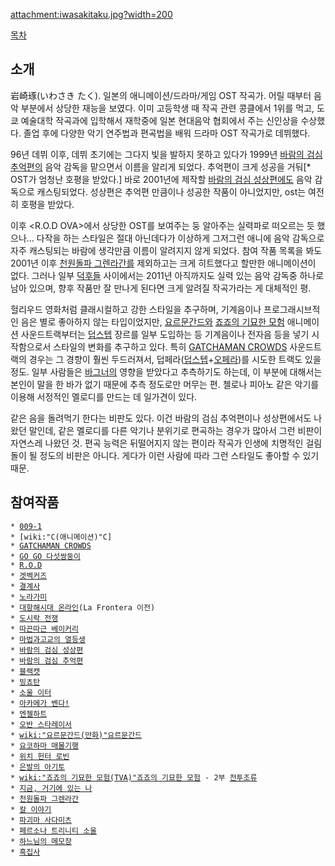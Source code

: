 attachment:iwasakitaku.jpg?width=200

[[목차]]
== 소개 ==
岩崎琢(いわさき たく). 일본의 애니메이션/드라마/게임 OST 작곡가. 어릴 때부터 음악 부분에서 상당한 재능을 보였다. 이미 고등학생 때 작곡 관련 콩클에서 1위를 먹고, 도쿄 예술대학 작곡과에 입학해서 재학중에 일본 현대음악 협회에서 주는 신인상을 수상했다. 졸업 후에 다양한 악기 연주법과 편곡법을 배워 드라마 OST 작곡가로 데뷔했다.

96년 데뷔 이후, 데뷔 초기에는 그다지 빛을 발하지 못하고 있다가 1999년 [[바람의 검심 추억편]]의 음악 감독을 맡으면서 이름을 알리게 되었다. 추억편이 크게 성공을 거둬[* OST가 엄청난 호평을 받았다.] 바로 2001년에 제작할 [[바람의 검심 성상편]]에도 음악 감독으로 캐스팅되었다. 성상편은 추억편 만큼이나 성공한 작품이 아니었지만, ost는 여전히 호평을 받았다.

이후 <R.O.D OVA>에서 상당한 OST를 보여주는 둥 알아주는 실력파로 떠오르는 듯 했으나… 다작을 하는 스타일은 절대 아닌데다가 이상하게 그저그런 애니에 음악 감독으로 자주 캐스팅되는 바람에 생각만큼 이름이 알려지지 않게 되었다. 참여 작품 목록을 봐도 2001년 이후 [[천원돌파 그렌라간]]를 제외하고는 크게 히트했다고 할만한 애니메이션이 없다. 그러나 일부 [[덕후]]들 사이에서는 2011년 아직까지도 실력 있는 음악 감독중 하나로 남아 있으며, 향후 작품만 잘 만나게 된다면 크게 알려질 작곡가라는 게 대체적인 평.

헐리우드 영화처럼 클래시컬하고 강한 스타일을 추구하며, 기계음이나 프로그래시브적인 음은 별로 좋아하지 않는 타입이었지만, [[요르문간드(만화)|요르문간드]]와 [[죠죠의 기묘한 모험]] 애니메이션 사운드트랙부터는 [[덥스텝]] 장르를 일부 도입하는 등 기계음이나 전자음 등을 넣기 시작함으로서 스타일의 변화를 추구하고 있다. 특히 [[GATCHAMAN CROWDS]] 사운드트랙의 경우는 그 경향이 훨씬 두드러져서, 덥페라([[덥스텝]]+[[오페라]])를 시도한 트랙도 있을 정도. 일부 사람들은 [[바그너]]의 영향을 받았다고 추측하기도 하는데, 이 부분에 대해서는 본인이 말을 한 바가 없기 때문에 추측 정도로만 머무는 편. 첼로나 피아노 같은 악기를 이용해 서정적인 멜로디를 만드는 데 일가견이 있다.

같은 음을 돌려먹기 한다는 비판도 있다. 이건 바람의 검심 추억편이나 성상편에서도 나왔던 말인데, 같은 멜로디를 다른 악기나 분위기로 편곡하는 경우가 많아서 그런 비판이 자연스레 나왔던 것. 편곡 능력은 뒤떨어지지 않는 편이라 작곡가 인생에 치명적인 걸림돌이 될 정도의 비판은 아니다. 게다가 이런 사람에 따라 그런 스타일도 좋아할 수 있기 때문.

== 참여작품 ==
 * [[009-1]]
 * [wiki:"C(애니메이션)"C]
 * [[GATCHAMAN CROWDS]]
 * [[GO GO 다섯쌍둥이]]
 * [[R.O.D]]
 * [[겟벡커즈]]
 * [[결계사]]
 * [[노라가미]]
 * [[대항해시대 온라인]](La Frontera 이전)
 * [[도시락 전쟁]]
 * [[따끈따근 베이커리]]
 * [[마법과고교의 열등생]]
 * [[바람의 검심 성상편]]
 * [[바람의 검심 추억편]]
 * [[블랙캣]]
 * [[빙쵸탄]]
 * [[소울 이터]]
 * [[아카메가 벤다!]]
 * [[엔젤하트]]
 * [[오반 스타레이서]]
 * [[wiki:"요르문간드(만화)"요르문간드]]
 * [[요코하마 매물기행]]
 * [[위치 헌터 로빈]]
 * [[은발의 아기토]]
 * [[wiki:"죠죠의 기묘한 모험(TVA)"죠죠의 기묘한 모험]] - 2부 [[전투조류]]
 * [[지금, 거기에 있는 나]]
 * [[천원돌파 그렌라간]]
 * [[칼 이야기]]
 * [[파괴마 사다미츠]]
 * [[페르소나 트리니티 소울]]
 * [[하느님의 메모장]]
 * [[흑집사]]
